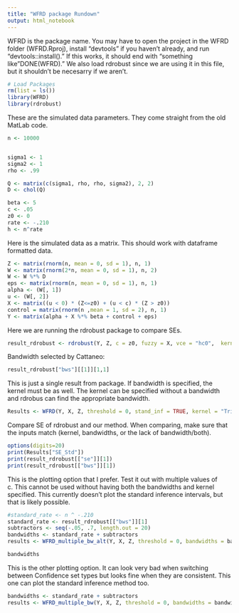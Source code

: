 ```yaml
---
title: "WFRD package Rundown"
output: html_notebook
---
```

WFRD is the package name. You may have to open the project in the WFRD folder (WFRD.Rproj), install "devtools" if you haven't already, and run "devtools::install()." If this works, it should end with "something like "DONE(WFRD)." We also load rdrobust since we are using it in this file, but it shouldn't be necesarry if we aren't.
```r
# Load Packages
rm(list = ls())
library(WFRD)
library(rdrobust)
```

These are the simulated data parameters. They come straight from the old MatLab code. 
```r
n <- 10000


sigma1 <- 1
sigma2 <- 1
rho <- .99

Q <- matrix(c(sigma1, rho, rho, sigma2), 2, 2)
D <- chol(Q)

beta <- 5
c <- .05
z0 <- 0
rate <- -.210
h <- n^rate
```

Here is the simulated data as a matrix. This should work with dataframe formatted data. 
```r

Z <- matrix(rnorm(n, mean = 0, sd = 1), n, 1)
W <- matrix(rnorm(2*n, mean = 0, sd = 1), n, 2)
W <- W %*% D
eps <- matrix(rnorm(n, mean = 0, sd = 1), n, 1)
alpha <- (W[, 1])
u <- (W[, 2])
X <- matrix((u < 0) * (Z<=z0) + (u < c) * (Z > z0))
control = matrix(rnorm(n ,mean = 1, sd = 2), n, 1)
Y <- matrix(alpha + X %*% beta + control + eps)
```


Here we are running the rdrobust package to compare SEs.
```r
result_rdrobust <- rdrobust(Y, Z, c = z0, fuzzy = X, vce = "hc0",  kernel = "tri")
```

Bandwidth selected by Cattaneo:
```r
result_rdrobust["bws"][[1]][1,1]
```


This is just a single result from package. If bandwidth is specified, the kernel must be as well. The kernel can be specified without a bandwidth and rdrobus can find the appropriate bandwidth.
```r
Results <- WFRD(Y, X, Z, threshold = 0, stand_inf = TRUE, kernel = "Triangular")
```

Compare SE of rdrobust and our method. When comparing, make sure that the inputs match (kernel, bandwidths, or the lack of bandwidth/both).
```r
options(digits=20)
print(Results["SE_Std"])
print(result_rdrobust[["se"]][1])
print(result_rdrobust[["bws"]][1])

```

This is the plotting option that I prefer. Test it out with multiple values of c. This cannot be used without having both the bandwidths and kernel specified. This currently doesn't plot the standard inference intervals, but that is likely possible. 

```r
#standard_rate <- n ^ -.210
standard_rate <- result_rdrobust[["bws"]][1]
subtractors <- seq(-.05, .7, length.out = 20)
bandwidths <- standard_rate + subtractors
results <- WFRD_multiple_bw_alt(Y, X, Z, threshold = 0, bandwidths = bandwidths,  kernel = "Triangular", greyscale =  FALSE, plot_stand = TRUE, whisk_width = .02, plot_ref = TRUE)
```
```r
bandwidths
```
This is the other plotting option. It can look very bad when switching between Confidence set types but looks fine when they are consistent. This one can plot the standard inference method too. 
```r
bandwidths <- standard_rate + subtractors
results <- WFRD_multiple_bw(Y, X, Z, threshold = 0, bandwidths = bandwidths,  kernel = "Triangular",plot_stand = FALSE)
```



